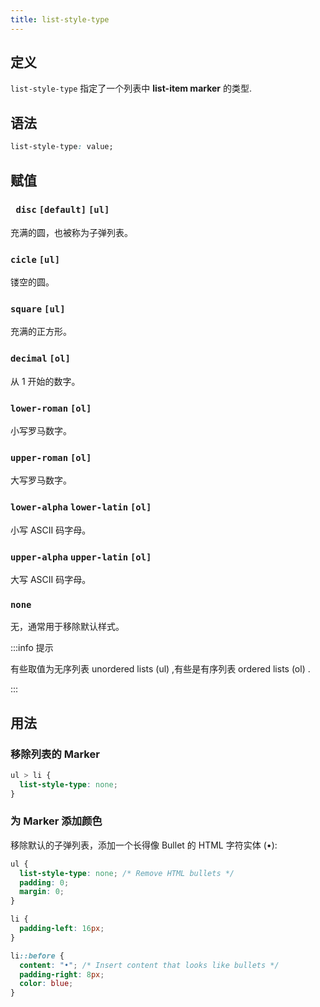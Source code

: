 ```yaml
---
title: list-style-type
---
```


## 定义

`list-style-type` 指定了一个列表中 **list-item marker** 的类型.

## 语法

```css
list-style-type: value;
```

## 赋值

### ` disc` `[default]` `[ul]`

充满的圆，也被称为子弹列表。

### `cicle` `[ul]`

镂空的圆。

### `square` `[ul]`

充满的正方形。

### `decimal` `[ol]`

从 1 开始的数字。

### `lower-roman` `[ol]`

小写罗马数字。

### `upper-roman` `[ol]`

大写罗马数字。

### `lower-alpha` `lower-latin` `[ol]`

小写 ASCII 码字母。

### `upper-alpha` `upper-latin` `[ol]`

大写 ASCII 码字母。

### `none`

无，通常用于移除默认样式。

:::info 提示

有些取值为无序列表 unordered lists (ul) ,有些是有序列表 ordered lists (ol) .

:::

## 用法

### 移除列表的 Marker

```css title="CSS"
ul > li {
  list-style-type: none;
}
```

### 为 Marker 添加颜色

移除默认的子弹列表，添加一个长得像 Bullet 的 HTML 字符实体 (&bull;):

```css {2} title="CSS"
ul {
  list-style-type: none; /* Remove HTML bullets */
  padding: 0;
  margin: 0;
}

li {
  padding-left: 16px;
}

li::before {
  content: "•"; /* Insert content that looks like bullets */
  padding-right: 8px;
  color: blue;
}
```
